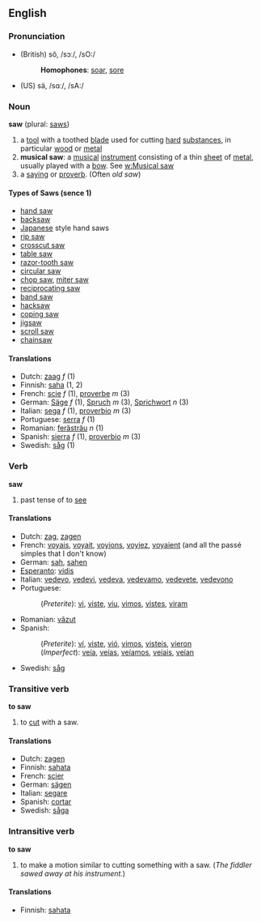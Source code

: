 ==English==

=== Pronunciation ===
*(British) sô, /sɔː/, /sO:/
*:'''Homophones''': [[soar]], [[sore]]
*(US) sä, /sɑː/, /sA:/

=== Noun ===
'''saw''' (plural: [[saws]])

# a [[tool]] with a toothed [[blade]] used for cutting [[hard]] [[substance]]s, in particular [[wood]] or [[metal]]
#'''musical saw''': a [[musical]] [[instrument]] consisting of a thin [[sheet]] of [[metal]], usually played with a [[bow]].  See [[w:Musical saw]]
# a [[saying]] or [[proverb]].  (Often ''old saw'')

====Types of Saws (sence 1)====
*[[hand saw]]
*[[backsaw]]
*[[Japanese]] style hand saws
*[[rip saw]]
*[[crosscut saw]]
*[[table saw]]
*[[razor-tooth saw]]
*[[circular saw]]
*[[chop saw]], [[miter saw]]
*[[reciprocating saw]]
*[[band saw]]
*[[hacksaw]]
*[[coping saw]]
*[[jigsaw]]
*[[scroll saw]]
*[[chainsaw]]

==== Translations ====
*Dutch: [[zaag]] ''f'' (1)
*Finnish: [[saha]] (1, 2)
*French: [[scie]] ''f'' (1), [[proverbe]] ''m'' (3)
*German: [[Säge]] ''f'' (1), [[Spruch]] ''m'' (3), [[Sprichwort]] ''n'' (3)
*Italian: [[sega]] ''f'' (1), [[proverbio]] ''m'' (3)
*Portuguese: [[serra]] ''f'' (1)
*Romanian: [[ferăstrău]] ''n'' (1)
*Spanish: [[sierra]] ''f'' (1), [[proverbio]] ''m'' (3)
*Swedish: [[såg]] (1)

=== Verb ===
'''saw'''
# past tense of to [[see]]

==== Translations ====
*Dutch: [[zag]], [[zagen]]
*French: [[voyais]], [[voyait]], [[voyions]], [[voyiez]], [[voyaient]] (and all the passé simples that I don't know)
*German: [[sah]], [[sahen]]
*[[Esperanto]]: [[vidis]]
*Italian: [[vedevo]], [[vedevi]], [[vedeva]], [[vedevamo]], [[vedevete]], [[vedevono]]
*Portuguese:
*:(''Preterite''): [[vi]], [[viste]], [[viu]], [[vimos]], [[vistes]], [[viram]]
*Romanian: [[văzut]]
*Spanish:
*:(''Preterite''): [[ví]], [[viste]], [[vió]], [[vimos]], [[visteis]], [[vieron]]
*:(''Imperfect''): [[veía]], [[veías]], [[veíamos]], [[veíais]], [[veían]]
*Swedish: [[såg]]

=== Transitive verb ===
'''to saw'''

# to [[cut]] with a saw.

====Translations====
*Dutch: [[zagen]]
*Finnish: [[sahata]]
*French: [[scier]]
*German: [[sägen]]
*Italian: [[segare]]
*Spanish: [[cortar]]
*Swedish: [[såga]]

=== Intransitive verb ===
'''to saw'''

# to make a motion similar to cutting something with a saw.  (''The fiddler sawed away at his instrument.'')

====Translations====
*Finnish: [[sahata]]
